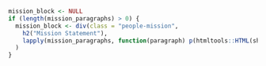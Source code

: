 ```r
mission_block <- NULL
if (length(mission_paragraphs) > 0) {
  mission_block <- div(class = "people-mission",
    h2("Mission Statement"),
    lapply(mission_paragraphs, function(paragraph) p(htmltools::HTML(shiny::markdown(paragraph))))
  )
}
```